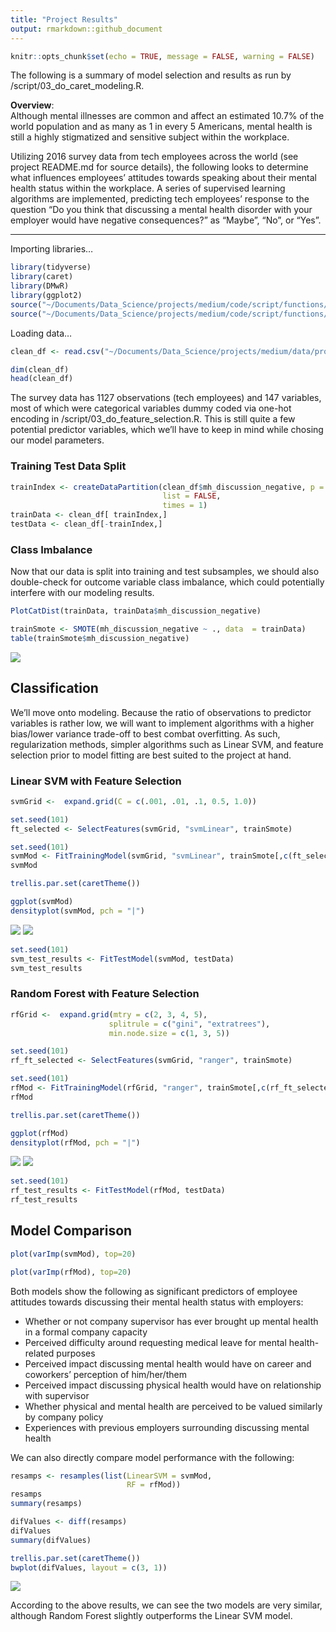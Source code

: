 ```yaml
---
title: "Project Results"
output: rmarkdown::github_document
---
```


```r
knitr::opts_chunk$set(echo = TRUE, message = FALSE, warning = FALSE)
```

The following is a summary of model selection and results as run by /script/03_do_caret_modeling.R.

**Overview**:      
Although mental illnesses are common and affect an estimated 10.7% of the world population and as many as 1 in every 5 Americans, mental health is still a highly stigmatized and sensitive subject within the workplace. 

Utilizing 2016 survey data from tech employees across the world (see project README.md for source details), the following looks to determine what influences employees' attitudes towards speaking about their mental health status within the workplace. A series of supervised learning algorithms are implemented, predicting tech employees' response to the question "Do you think that discussing a mental health disorder with your employer would have negative consequences?" as "Maybe", "No", or "Yes".

----

Importing libraries...
```r
library(tidyverse)
library(caret)
library(DMwR)
library(ggplot2)
source("~/Documents/Data_Science/projects/medium/code/script/functions/funs_do_feature_selection.R")
source("~/Documents/Data_Science/projects/medium/code/script/functions/funs_do_caret_modeling.R")
```

Loading data...
```r
clean_df <- read.csv("~/Documents/Data_Science/projects/medium/data/processed_data/mental-health-in-tech-2016-modeling.csv")

dim(clean_df)
head(clean_df)
```

The survey data has 1127 observations (tech employees) and 147 variables, most of which were categorical variables  dummy coded via one-hot encoding in /script/03_do_feature_selection.R. This is still quite a few potential predictor variables, which we'll have to keep in mind while chosing our model parameters. 

### Training Test Data Split

```r
trainIndex <- createDataPartition(clean_df$mh_discussion_negative, p = .75, 
                                  list = FALSE, 
                                  times = 1)
trainData <- clean_df[ trainIndex,]
testData <- clean_df[-trainIndex,]
```

### Class Imbalance

Now that our data is split into training and test subsamples, we should also double-check for outcome variable class imbalance, which could potentially interfere with our modeling results. 

```r
PlotCatDist(trainData, trainData$mh_discussion_negative)

trainSmote <- SMOTE(mh_discussion_negative ~ ., data  = trainData)                         
table(trainSmote$mh_discussion_negative)
```
![](./results/p1.png)

## Classification

We'll move onto modeling. Because the ratio of observations to predictor variables is rather low, we will want to implement algorithms with a higher bias/lower variance trade-off to best combat overfitting. As such, regularization methods, simpler algorithms such as Linear SVM, and feature selection prior to model fitting are best suited to the project at hand. 

### Linear SVM with Feature Selection

```r
svmGrid <-  expand.grid(C = c(.001, .01, .1, 0.5, 1.0))

set.seed(101)
ft_selected <- SelectFeatures(svmGrid, "svmLinear", trainSmote)
```

```r
set.seed(101)
svmMod <- FitTrainingModel(svmGrid, "svmLinear", trainSmote[,c(ft_selected,"mh_discussion_negative")], TRUE)
svmMod
```

```r
trellis.par.set(caretTheme())

ggplot(svmMod)  
densityplot(svmMod, pch = "|")
```
![](./results/p2.png)
![](./results/p3.png)

```r
set.seed(101)
svm_test_results <- FitTestModel(svmMod, testData)
svm_test_results
```

### Random Forest with Feature Selection

```r
rfGrid <-  expand.grid(mtry = c(2, 3, 4, 5),
                      splitrule = c("gini", "extratrees"),
                      min.node.size = c(1, 3, 5))

set.seed(101)
rf_ft_selected <- SelectFeatures(svmGrid, "ranger", trainSmote)
```


```r
set.seed(101)
rfMod <- FitTrainingModel(rfGrid, "ranger", trainSmote[,c(rf_ft_selected,"mh_discussion_negative")], "impurity")
rfMod
```


```r
trellis.par.set(caretTheme())

ggplot(rfMod)  
densityplot(rfMod, pch = "|")
```
![](./results/p4.png)
![](./results/p5.png)

```r
set.seed(101)
rf_test_results <- FitTestModel(rfMod, testData)
rf_test_results
```


## Model Comparison

```r
plot(varImp(svmMod), top=20)
```
```r
plot(varImp(rfMod), top=20)
```
Both models show the following as significant predictors of employee attitudes towards discussing their mental health status with employers:

* Whether or not company supervisor has ever brought up mental health in a formal company capacity
* Perceived difficulty around requesting medical leave for mental health-related purposes
* Perceived impact discussing mental health would have on career and coworkers' perception of him/her/them
* Perceived impact discussing physical health would have on relationship with supervisor
* Whether physical and mental health are perceived to be valued similarly by company policy  
* Experiences with previous employers surrounding discussing mental health

We can also directly compare model performance with the following: 

```r
resamps <- resamples(list(LinearSVM = svmMod,
                          RF = rfMod))
resamps
summary(resamps)
```

```r
difValues <- diff(resamps)
difValues
summary(difValues)

trellis.par.set(caretTheme())
bwplot(difValues, layout = c(3, 1))
```
![](./results/p6.png)

According to the above results, we can see the two models are very similar, although Random Forest slightly outperforms the Linear SVM model.